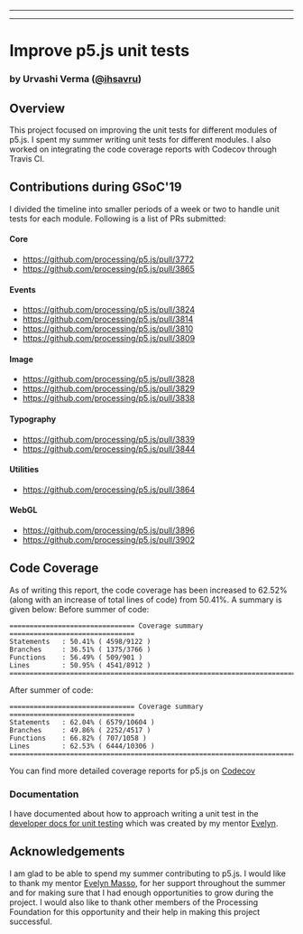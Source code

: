 
---

---

# Improve p5.js unit tests
### by Urvashi Verma ([@ihsavru](https://github.com/ihsavru))

## Overview
This project focused on improving the unit tests for different modules of p5.js. I spent my summer writing unit tests for different modules. I also worked on integrating the code coverage reports with Codecov through Travis CI. 

## Contributions during GSoC'19
I divided the timeline into smaller periods of a week or two to handle unit tests for each module. Following is a list of PRs submitted:
#### Core
- https://github.com/processing/p5.js/pull/3772
- https://github.com/processing/p5.js/pull/3865

#### Events
- https://github.com/processing/p5.js/pull/3824
- https://github.com/processing/p5.js/pull/3814
- https://github.com/processing/p5.js/pull/3810
- https://github.com/processing/p5.js/pull/3809

#### Image
- https://github.com/processing/p5.js/pull/3828
- https://github.com/processing/p5.js/pull/3829
- https://github.com/processing/p5.js/pull/3838

#### Typography
- https://github.com/processing/p5.js/pull/3839
- https://github.com/processing/p5.js/pull/3844

#### Utilities
- https://github.com/processing/p5.js/pull/3864

#### WebGL
- https://github.com/processing/p5.js/pull/3896
- https://github.com/processing/p5.js/pull/3902

## Code Coverage
As of writing this report, the code coverage has been increased to 62.52% (along with an increase of total lines of code) from 50.41%. A summary is given below:
Before summer of code:
```
=============================== Coverage summary ===============================  
Statements   : 50.41% ( 4598/9122 )  
Branches     : 36.51% ( 1375/3766 )  
Functions    : 56.49% ( 509/901 )  
Lines        : 50.95% ( 4541/8912 )  
================================================================================
```
After summer of code:
```
=============================== Coverage summary ===============================  
Statements   : 62.04% ( 6579/10604 )  
Branches     : 49.86% ( 2252/4517 )  
Functions    : 66.82% ( 707/1058 )  
Lines        : 62.53% ( 6444/10306 )  
================================================================================
```
You can find more detailed coverage reports for p5.js on [Codecov](https://codecov.io/gh/processing/p5.js)

### Documentation
I have documented about how to approach writing a unit test in the [developer docs for unit testing](https://github.com/processing/p5.js/blob/main/contributor_docs/unit_testing/) which was created by my mentor [Evelyn](https://github.com/outofambit).

## Acknowledgements
I am glad to be able to spend my summer contributing to p5.js. I would like to thank my mentor [Evelyn Masso](https://github.com/outofambit), for her support throughout the summer and for making sure that I had enough opportunities to grow during the project. I would also like to thank other members of the Processing Foundation for this opportunity and their help in making this project successful.

  